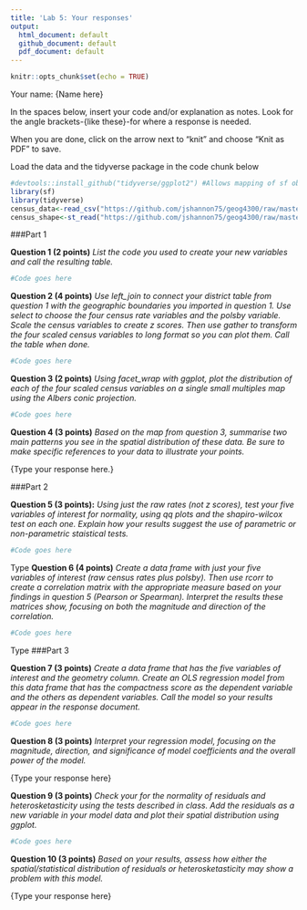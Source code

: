 ```yaml
---
title: 'Lab 5: Your responses'
output:
  html_document: default
  github_document: default
  pdf_document: default
---
```


```r
knitr::opts_chunk$set(echo = TRUE)
```

Your name: {Name here}

In the spaces below, insert your code and/or explanation as notes. Look for the angle brackets-{like these}-for where a response is needed.

When you are done, click on the arrow next to "knit" and choose "Knit as PDF" to save. 

Load the data and the tidyverse package in the code chunk below

```r
#devtools::install_github("tidyverse/ggplot2") #Allows mapping of sf objects. Uncomment if you haven't already installed. 
library(sf)
library(tidyverse)
census_data<-read_csv("https://github.com/jshannon75/geog4300/raw/master/Labs/Lab%205_%20Correlation%20and%20regression/nhgis0052_ds215_20155_2015_cd113th-114th.csv")
census_shape<-st_read("https://github.com/jshannon75/geog4300/raw/master/Labs/Lab%205_%20Correlation%20and%20regression/districts_2012.geojson")
```

###Part 1

**Question 1 (2 points)** _List the code you used to create your new variables and call the resulting table._

```r
#Code goes here
```

**Question 2 (4 points)** _Use left_join to connect your district table from question 1 with the geographic boundaries you imported in question 1. Use select to choose the four census rate variables and the polsby variable. Scale the census variables to create z scores. Then use gather to transform the four scaled census variables to long format so you can plot them. Call the table when done._

```r
#Code goes here
```

**Question 3 (2 points)** _Using facet_wrap with ggplot, plot the distribution of each of the four scaled census variables on a single small multiples map using the Albers conic projection._

```r
#Code goes here
```

**Question 4 (3 points)** _Based on the map from question 3, summarise two main patterns you see in the spatial distribution of these data. Be sure to make specific references to your data to illustrate your points._

{Type your response here.}

###Part 2

**Question 5 (3 points):** _Using just the raw rates (not z scores), test your five variables of interest for normality, using qq plots and the shapiro-wilcox test on each one. Explain how your results suggest the use of parametric or non-parametric staistical tests._ 

```r
#Code goes here
```

{Type your response here}

**Question 6 (4 points)** _Create a data frame with just your five variables of interest (raw census rates plus polsby). Then use rcorr to create a correlation matrix with the appropriate measure based on your findings in question 5 (Pearson or Spearman). Interpret the results these matrices show, focusing on both the magnitude and direction of the correlation._

```r
#Code goes here
```

{Type your response here}

###Part 3

**Question 7 (3 points)** _Create a data frame that has the five variables of interest and the geometry column. Create an OLS regression model from this data frame that has the compactness score as the dependent variable and the others as dependent variables. Call the model so your results appear in the response document._

```r
#Code goes here
```

**Question 8 (3 points)** _Interpret your regression model, focusing on the magnitude, direction, and significance of model coefficients and the overall power of the model._

{Type your response here}

**Question 9 (3 points)** _Check your for the normality of residuals and heterosketasticity using the tests described in class. Add the residuals as a new variable in your model data and plot their spatial distribution using ggplot._

```r
#Code goes here
```

**Question 10 (3 points)** _Based on your results, assess how either the spatial/statistical distribution of residuals or heterosketasticity may show a problem with this model._ 

{Type your response here}